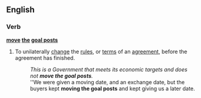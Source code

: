 ==English==

===Verb===
'''[[move]] [[the]] [[goal posts]]'''

# {{idiom}} To unilaterally [[change]] the [[rules]], or [[terms]] of an [[agreement]], before the agreement has finished.
#:''This is a Government that meets its economic targets and does not '''move the goal posts'''.''
#:''We were given a moving date, and an exchange date, but the buyers kept '''moving the goal posts''' and kept giving us a later date.
